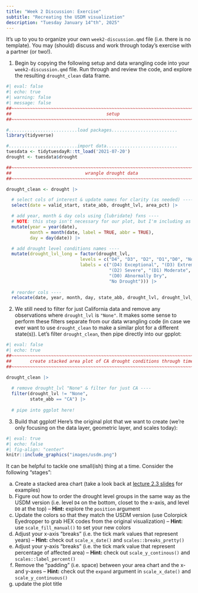 ```yaml
---
title: "Week 2 Discussion: Exercise"
subtitle: "Recreating the USDM visualization"
description: "Tuesday January 14^th^, 2025"
---
```


::: {.callout-note}
It's up to you to organize your own `week2-discussion.qmd` file (i.e. there is no template). You may (should) discuss and work through today's exercise with a partner (or two!).
:::

1. Begin by copying the following setup and data wrangling code into your `week2-discussion.qmd` file. Run through and review the code, and explore the resulting `drought_clean` data frame.

```r
#| eval: false
#| echo: true
#| warning: false
#| message: false
##~~~~~~~~~~~~~~~~~~~~~~~~~~~~~~~~~~~~~~~~~~~~~~~~~~~~~~~~~~~~~~~~~~~~~~~~~~~~~~
##                                    setup                                 ----
##~~~~~~~~~~~~~~~~~~~~~~~~~~~~~~~~~~~~~~~~~~~~~~~~~~~~~~~~~~~~~~~~~~~~~~~~~~~~~~

#..........................load packages.........................
library(tidyverse)

#..........................import data...........................
tuesdata <- tidytuesdayR::tt_load('2021-07-20')
drought <- tuesdata$drought

##~~~~~~~~~~~~~~~~~~~~~~~~~~~~~~~~~~~~~~~~~~~~~~~~~~~~~~~~~~~~~~~~~~~~~~~~~~~~~~
##                            wrangle drought data                          ----
##~~~~~~~~~~~~~~~~~~~~~~~~~~~~~~~~~~~~~~~~~~~~~~~~~~~~~~~~~~~~~~~~~~~~~~~~~~~~~~

drought_clean <- drought |>

  # select cols of interest & update names for clarity (as needed) ----
  select(date = valid_start, state_abb, drought_lvl, area_pct) |> 

  # add year, month & day cols using {lubridate} fxns ----
  # NOTE: this step isn't necessary for our plot, but I'm including as examples of how to extract different date elements from a object of class `Date` using {lubridate} ----
  mutate(year = year(date),
         month = month(date, label = TRUE, abbr = TRUE),
         day = day(date)) |>

  # add drought level conditions names ----
  mutate(drought_lvl_long = factor(drought_lvl,
                            levels = c("D4", "D3", "D2", "D1","D0", "None"),
                            labels = c("(D4) Exceptional", "(D3) Extreme",
                                       "(D2) Severe", "(D1) Moderate", 
                                       "(D0) Abnormally Dry", 
                                       "No Drought"))) |>
  
  # reorder cols ----
  relocate(date, year, month, day, state_abb, drought_lvl, drought_lvl_long, area_pct)
```

2. We still need to filter for just California data and remove any observations where `drought_lvl` is `"None"`. It makes some sense to perform these filters separate from our data wrangling code (in case we ever want to use `drought_clean` to make a similar plot for a different state(s)). Let's filter `drought_clean`, then pipe directly into our gpplot:

```r
#| eval: false
#| echo: true
##~~~~~~~~~~~~~~~~~~~~~~~~~~~~~~~~~~~~~~~~~~~~~~~~~~~~~~~~~~~~~~~~~~~~~~~~~~~~~~
##       create stacked area plot of CA drought conditions through time     ----
##~~~~~~~~~~~~~~~~~~~~~~~~~~~~~~~~~~~~~~~~~~~~~~~~~~~~~~~~~~~~~~~~~~~~~~~~~~~~~~

drought_clean |> 
  
  # remove drought_lvl "None" & filter for just CA ----
  filter(drought_lvl != "None",
         state_abb == "CA") |> 
  
  # pipe into ggplot here!
```

3. Build that ggplot! Here's the original plot that we want to create (we're only focusing on the data layer, geometric layer, and scales today):

```r
#| eval: true
#| echo: false
#| fig-align: "center"
knitr::include_graphics("images/usdm.png")
```

It can be helpful to tackle one small(ish) thing at a time. Consider the following "stages":

  a. Create a stacked area chart (take a look back at [lecture 2.3 slides](../../lecture-slides/lecture2.3-evolution-slides.qmd){target="_blank"} for examples)
  b. Figure out how to order the drought level groups in the same way as the USDM version (i.e. level `D4` on the bottom, closet to the x-axis, and level `D0` at the top) -- **Hint:** explore the `position` argument
  c. Update the colors so that they match the USDM version (use Colorpick Eyedropper to grab HEX codes from the original visualization) -- **Hint:** use `scale_fill_manual()` to set your new colors
  d. Adjust your x-axis "breaks" (i.e. the tick mark values that represent years) -- **Hint:** check out `scale_x_date()` and `scales::breaks_pretty()`
  e. Adjust your y-axis "breaks" (i.e. the tick mark value that represent percentage of affected area) -- **Hint:** check out `scale_y_continous()` and `scales::label_percent()`
  f. Remove the "padding" (i.e. space) between your area chart and the x- and y-axes -- **Hint:** check out the `expand` argument in `scale_x_date()` and `scale_y_continuous()`
  g. update the plot title
